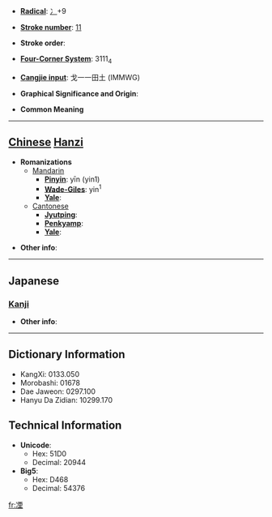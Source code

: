 * '''[[Wiktionary:Chinese radical index| Radical]]''': [[Wiktionary:Chinese radical index 冫|冫]]+9

* '''[[Wiktionary:Chinese total strokes index|Stroke number]]''': [[Wiktionary:Chinese total strokes index 11|11]]

* '''Stroke order''': 

* '''[[Wiktionary:Chinese four corner index|Four-Corner System]]''': 3111<sub>4</sub>

* '''[[Wiktionary:Chinese Cangjie index|Cangjie input]]''': 戈一一田土 (IMMWG)

* '''Graphical Significance and Origin''': 

* '''Common Meaning'''

----

== [[Chinese]] [[Hanzi]] ==

* '''Romanizations'''
** [[Mandarin]]
*** '''[[Pinyin]]''': yīn (yin1)
*** '''[[Wade-Giles]]''': yin<sup>1</sup>
*** '''[[Yale]]''': 
**[[Cantonese]]
***'''[[Jyutping]]''':
***'''[[Penkyamp]]''': 
***'''[[Yale]]''': 

* '''Other info''': 

----

==Japanese==
===[[Kanji]]===
{{kanji|on readings=[[いん]] (in)|kun readings=}}

* '''Other info''':  

----

== Dictionary Information ==

* KangXi: 0133.050
* Morobashi: 01678
* Dae Jaweon: 0297.100
* Hanyu Da Zidian: 10299.170

== Technical Information ==

* '''Unicode''':
** Hex: 51D0
** Decimal: 20944
* '''Big5''':
** Hex: D468
** Decimal: 54376

[[fr:凐]]